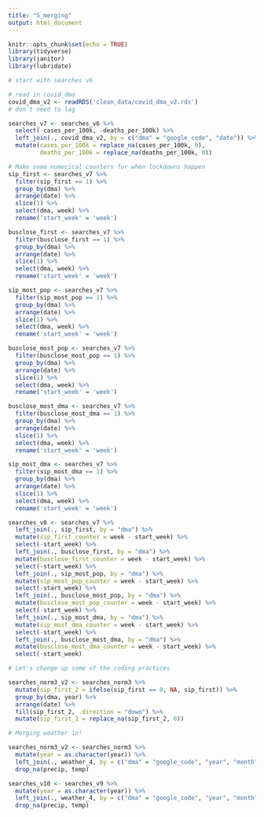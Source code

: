 ```yaml
---
title: "5_merging"
output: html_document
---
```


```r
knitr::opts_chunk$set(echo = TRUE)
library(tidyverse)
library(janitor)
library(lubridate)
```

```r
# start with searches v6

# read in covid_dma
covid_dma_v2 <- readRDS('clean_data/covid_dma_v2.rds')
# don't need to lag

searches_v7 <- searches_v6 %>%
  select(-cases_per_100k, -deaths_per_100k) %>%
  left_join(., covid_dma_v2, by = c("dma" = "google_code", "date")) %>%
  mutate(cases_per_100k = replace_na(cases_per_100k, 0),
         deaths_per_100k = replace_na(deaths_per_100k, 0))
```


```r
# Make some numerical counters for when lockdowns happen
sip_first <- searches_v7 %>%
  filter(sip_first == 1) %>%
  group_by(dma) %>%
  arrange(date) %>%
  slice(1) %>%
  select(dma, week) %>%
  rename('start_week' = 'week')

busclose_first <- searches_v7 %>%
  filter(busclose_first == 1) %>%
  group_by(dma) %>%
  arrange(date) %>%
  slice(1) %>%
  select(dma, week) %>%
  rename('start_week' = 'week')

sip_most_pop <- searches_v7 %>%
  filter(sip_most_pop == 1) %>%
  group_by(dma) %>%
  arrange(date) %>%
  slice(1) %>%
  select(dma, week) %>%
  rename('start_week' = 'week')

busclose_most_pop <- searches_v7 %>%
  filter(busclose_most_pop == 1) %>%
  group_by(dma) %>%
  arrange(date) %>%
  slice(1) %>%
  select(dma, week) %>%
  rename('start_week' = 'week')

busclose_most_dma <- searches_v7 %>%
  filter(busclose_most_dma == 1) %>%
  group_by(dma) %>%
  arrange(date) %>%
  slice(1) %>%
  select(dma, week) %>%
  rename('start_week' = 'week')

sip_most_dma <- searches_v7 %>%
  filter(sip_most_dma == 1) %>%
  group_by(dma) %>%
  arrange(date) %>%
  slice(1) %>%
  select(dma, week) %>%
  rename('start_week' = 'week')

searches_v8 <- searches_v7 %>%
  left_join(., sip_first, by = "dma") %>%
  mutate(sip_first_counter = week - start_week) %>%
  select(-start_week) %>%
  left_join(., busclose_first, by = "dma") %>%
  mutate(busclose_first_counter = week - start_week) %>%
  select(-start_week) %>%
  left_join(., sip_most_pop, by = "dma") %>%
  mutate(sip_most_pop_counter = week - start_week) %>%
  select(-start_week) %>% 
  left_join(., busclose_most_pop, by = "dma") %>%
  mutate(busclose_most_pop_counter = week - start_week) %>%
  select(-start_week) %>%
  left_join(., sip_most_dma, by = "dma") %>%
  mutate(sip_most_dma_counter = week - start_week) %>%
  select(-start_week) %>% 
  left_join(., busclose_most_dma, by = "dma") %>%
  mutate(busclose_most_dma_counter = week - start_week) %>%
  select(-start_week)
```


```r
# Let's change up some of the coding practices

searches_norm3_v2 <- searches_norm3 %>%
  mutate(sip_first_2 = ifelse(sip_first == 0, NA, sip_first)) %>%
  group_by(dma, year) %>%
  arrange(date) %>%
  fill(sip_first_2, .direction = "down") %>%
  mutate(sip_first_2 = replace_na(sip_first_2, 0))
```

```r
# Merging weather in!

searches_norm3_v2 <- searches_norm3 %>%
  mutate(year = as.character(year)) %>%
  left_join(., weather_4, by = c("dma" = "google_code", "year", "month")) %>% 
  drop_na(precip, temp)

searches_v10 <- searches_v9 %>%
  mutate(year = as.character(year)) %>%
  left_join(., weather_4, by = c("dma" = "google_code", "year", "month")) %>% 
  drop_na(precip, temp)

```

